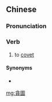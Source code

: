 {{also|贪图}}
==Chinese==
{{zh-forms|s=贪图}}

===Pronunciation===
{{zh-pron
|m=tāntú
|c=taam1 tou4
|mn=qz,xm,zz:tham-tô͘
|cat=v
}}

===Verb===
{{zh-verb}}

# to [[covet]]

====Synonyms====
* {{zh-l|貪求}}

[[mg:貪圖]]